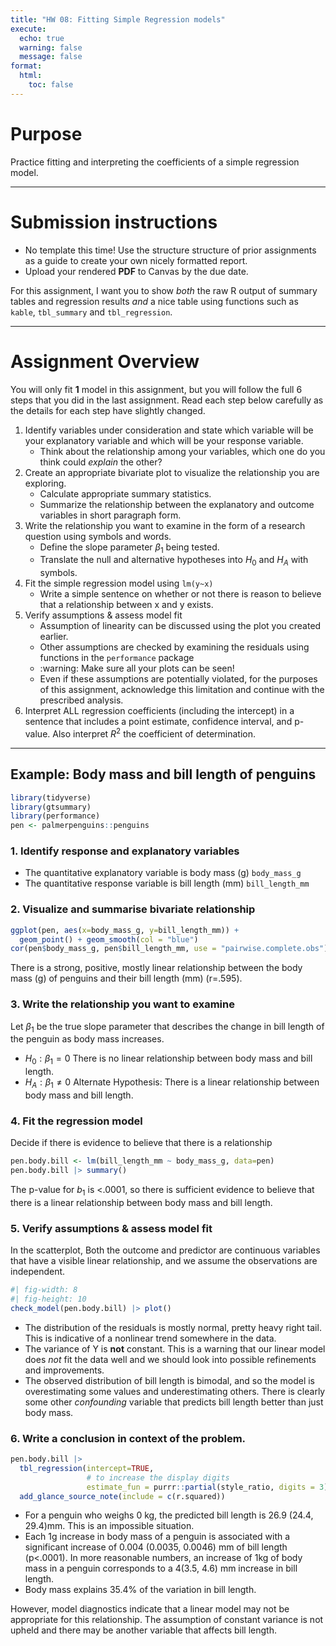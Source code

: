 ```yaml
---
title: "HW 08: Fitting Simple Regression models"
execute:
  echo: true
  warning: false
  message: false
format: 
  html: 
    toc: false
---
```


# Purpose

Practice fitting and interpreting the coefficients of a simple regression model. 

----

# Submission instructions

* No template this time! Use the structure structure of prior assignments as a guide to create your own nicely formatted report. 
* Upload your rendered **PDF** to Canvas by the due date. 


::: {.callout-important}
For this assignment, I want you to show _both_ the raw R output of summary tables and regression results *and* a nice table using functions such as `kable`, `tbl_summary` and `tbl_regression`. 
:::

----

# Assignment Overview

You will only fit **1** model in this assignment, but you will follow the full 6 steps that you did in the last assignment. Read each step below carefully as the details for each step have slightly changed. 

1. Identify variables under consideration and state which variable will be your explanatory variable and which will be your response variable. 
    - Think about the relationship among your variables, which one do you think could _explain_ the other? 
    
2. Create an appropriate bivariate plot to visualize the relationship you are exploring. 
    - Calculate appropriate summary statistics. 
    - Summarize the relationship between the explanatory and outcome variables in short paragraph form. 

3. Write the relationship you want to examine in the form of a research question using symbols and words.
    - Define the slope parameter $\beta_{1}$ being tested.
    - Translate the null and alternative hypotheses into $H_{0}$ and $H_{A}$ with symbols. 

4. Fit the simple regression model using `lm(y~x)`
    - Write a simple sentence on whether or not there is reason to believe that a relationship between x and y exists.

5. Verify assumptions & assess model fit
    - Assumption of linearity can be discussed using the plot you created earlier. 
    - Other assumptions are checked by examining the residuals using functions in the `performance` package
    - :warning: Make sure all your plots can be seen! 
    - Even if these assumptions are potentially violated, for the purposes of this assignment, acknowledge this limitation and continue with the prescribed analysis. 
    
6. Interpret ALL regression coefficients (including the intercept) in a sentence that includes a point estimate, confidence interval, and p-value. Also interpret $R^{2}$ the coefficient of determination. 

----


## Example: Body mass and bill length of penguins

```r
library(tidyverse)
library(gtsummary)
library(performance)
pen <- palmerpenguins::penguins
```

### 1. Identify response and explanatory variables

-   The quantitative explanatory variable is body mass (g) `body_mass_g`
-   The quantitative response variable is bill length (mm) `bill_length_mm`

### 2. Visualize and summarise bivariate relationship {.smaller}

```r
ggplot(pen, aes(x=body_mass_g, y=bill_length_mm)) + 
  geom_point() + geom_smooth(col = "blue")
cor(pen$body_mass_g, pen$bill_length_mm, use = "pairwise.complete.obs")
```

There is a strong, positive, mostly linear relationship between the body mass (g) of penguins and their bill length (mm) (r=.595).

### 3. Write the relationship you want to examine

Let $\beta_1$ be the true slope parameter that describes the change in bill length of the penguin as body mass increases.

-  $H_{0}: \beta_{1}=0$ There is no linear relationship between body mass and bill length.
-  $H_{A}: \beta_{1} \neq 0$ Alternate Hypothesis: There is a linear relationship between body mass and bill length.

### 4. Fit the regression model

Decide if there is evidence to believe that there is a relationship

```r
pen.body.bill <- lm(bill_length_mm ~ body_mass_g, data=pen)
pen.body.bill |> summary()
```

The p-value for $b_{1}$ is \<.0001, so there is sufficient evidence to believe that there is a linear relationship between body mass and bill length.

### 5. Verify assumptions & assess model fit

In the scatterplot, Both the outcome and predictor are continuous variables that have a visible linear relationship, and we assume the observations are independent.


```r
#| fig-width: 8
#| fig-height: 10
check_model(pen.body.bill) |> plot()
```


* The distribution of the residuals is mostly normal, pretty heavy right tail. This is indicative of a nonlinear trend somewhere in the data.
* The variance of Y is **not** constant. This is a warning that our linear model does *not* fit the data well and we should look into possible refinements and improvements.
* The observed distribution of bill length is bimodal, and so the model is overestimating some values and underestimating others. There is clearly some other *confounding* variable that predicts bill length better than just body mass.


### 6. Write a conclusion in context of the problem. {.smaller}

```r
pen.body.bill |> 
  tbl_regression(intercept=TRUE, 
                 # to increase the display digits
                 estimate_fun = purrr::partial(style_ratio, digits = 3)) |>
  add_glance_source_note(include = c(r.squared))
```

* For a penguin who weighs 0 kg, the predicted bill length is 26.9 (24.4, 29.4)mm. This is an impossible situation.  
* Each 1g increase in body mass of a penguin is associated with a significant increase of 0.004 (0.0035, 0.0046) mm of bill length (p\<.0001). In more reasonable numbers, an increase of 1kg of body mass in a penguin corresponds to a 4(3.5, 4.6) mm increase in bill length. 
* Body mass explains 35.4% of the variation in bill length.

However, model diagnostics indicate that a linear model may not be appropriate for this relationship. The assumption of constant variance is not upheld and there may be another variable that affects bill length.
